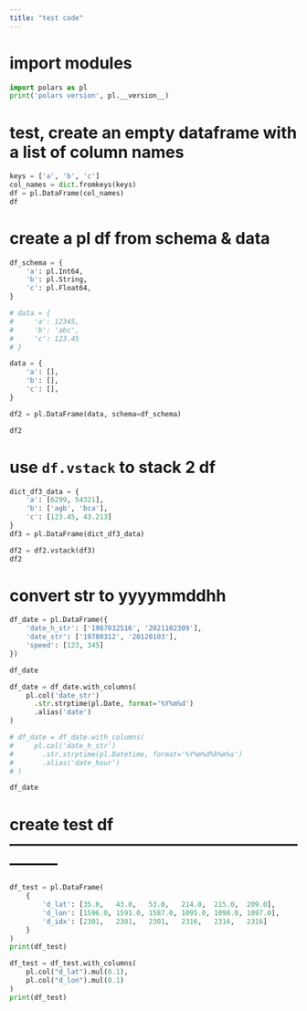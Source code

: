 ```yaml
---
title: "test code"
---
```



# import modules

```python
import polars as pl
print('polars version', pl.__version__)
```


# test, create an empty dataframe with a list of column names

```python
keys = ['a', 'b', 'c']
col_names = dict.fromkeys(keys)
df = pl.DataFrame(col_names)
df
```


# create a pl df from schema & data

```python
df_schema = {
    'a': pl.Int64,
    'b': pl.String,
    'c': pl.Float64,
}

# data = {
#     'a': 12345,
#     'b': 'abc',
#     'c': 123.45
# }

data = {
    'a': [],
    'b': [],
    'c': [],
}

df2 = pl.DataFrame(data, schema=df_schema)

df2
```

# use `df.vstack` to stack 2 df
```python

dict_df3_data = {
    'a': [6299, 54321],
    'b': ['agb', 'bca'],
    'c': [123.45, 43.213]
}
df3 = pl.DataFrame(dict_df3_data)

df2 = df2.vstack(df3)
df2
```


# convert str to yyyymmddhh


```python
df_date = pl.DataFrame({
    'date_h_str': ['1987032516', '2021102309'],
    'date_str': ['19780312', '20120103'],
    'speed': [123, 345]
}) 

df_date
```


```python
df_date = df_date.with_columns(
    pl.col('date_str')
      .str.strptime(pl.Date, format='%Y%m%d')
      .alias('date')
)

# df_date = df_date.with_columns(
#     pl.col('date_h_str')
#       .str.strptime(pl.Datetime, format='%Y%m%d%h%m%s')
#       .alias('date_hour')
# )

df_date
```


# create test df ---------------------------------------------------------------
```python
df_test = pl.DataFrame(
    {
        'd_lat': [35.0,   43.0,   53.0,   214.0,  215.0,  209.0],
        'd_lon': [1596.0, 1591.0, 1587.0, 1095.0, 1098.0, 1097.0],
        'd_idx': [2301,   2301,   2301,   2316,   2316,   2316]
    }
)
print(df_test)
```

```python
df_test = df_test.with_columns(
    pl.col("d_lat").mul(0.1), 
    pl.col("d_lon").mul(0.1)
)
print(df_test)
```


